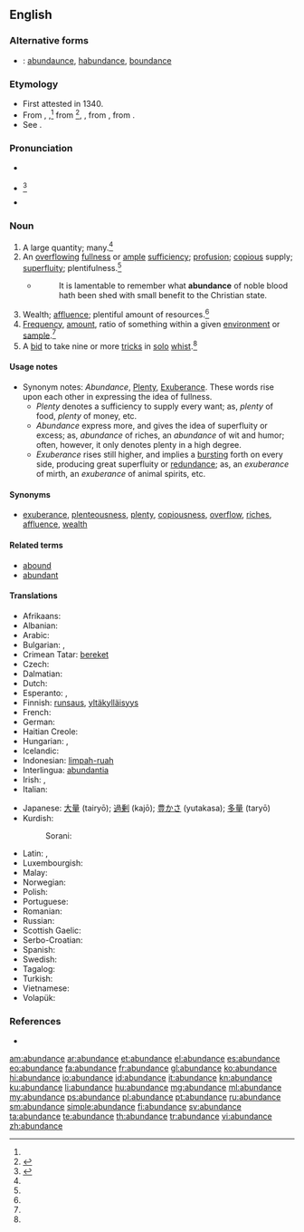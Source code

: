 ==English==

{{wikipedia}}

===Alternative forms===
* {{a|obsolete}}: [[abundaunce]], [[habundance]], [[boundance]]

===Etymology===
* First attested in 1340. 
* From {{etyl|enm}} {{term|abundaunce|lang=ang}}, {{term|habaundance|lang=enm}},<ref name=WI3/> from {{etyl|fro}} {{term|habundance|lang=fro}}<ref name=SOED>{{reference-book | last =| first = | authorlink =  | coauthors =  | editor =Brown, Lesley  | others =  | title = The Shorter Oxford English Dictionary | origdate =  | origyear = 1933| origmonth =  | url =  | format =  | accessdate =  | accessyear =  | accessmonth =  | edition = 5th | date =  | year =2003| month =  | publisher =Oxford University Press  | location =Oxford, UK | language =  | id =  | doi = | isbn =978-0-19-860575-7 | lccn = | ol = | pages =10| chapter =  | chapterurl =  | quote =}}</ref>, {{term|abondance|lang=fro}}, from {{etyl|la}} {{term|abundantia||fullness, plenty|lang=la}}, from {{term|abundo|abundō|to overflow|lang=la}}.
* See {{term|abound|lang=en}}.

===Pronunciation===
* {{a|RP}} {{IPA|/əˈbʌn.dn̩s/}}
* {{a|US}} {{IPA|/əˈbʌn.dn̩s/|/əˈbʌn.dn̩ts/|/əˈbʌn.dn̩s/}}<ref name=WI3>{{reference-book | last =| first = | authorlink =  | coauthors =  | editor =Gove, Philip Babcock    | others =  | title = Webster's Third International Dictionary of the English Language Unabridged | origdate =  | origyear = 1909 | origmonth =  | url =  | format =  | accessdate =  | accessyear =  | accessmonth =  | edition =  | date =  | year =1976  | month =  | publisher =G. & C. Merriam Co.  | location = Springfield, MA | language =  | id =  | doi = | isbn =0-87779-101-5 | lccn = | ol = | pages =8| chapter =  | chapterurl =  | quote =}}</ref>
* {{audio|en-us-abundance.ogg|Audio (US)}}

===Noun===
{{en-noun}}

# A large quantity; many.{{defdate|First attested around 1150 to 1350.}}<ref name=SOED/>
# An [[overflowing]] [[fullness]] or [[ample]] [[sufficiency]]; [[profusion]]; [[copious]] supply; [[superfluity]]; plentifulness.{{defdate|First attested around 1350 to 1470.}}<ref name=SOED/>
#* {{rfdate}} {{w|Sir Walter Raleigh}}
#*: It is lamentable to remember what '''abundance''' of noble blood hath been shed with small benefit to the Christian state.
# Wealth; [[affluence]]; plentiful amount of resources.{{defdate|First attested around 1350 to 1470.}}<ref name=SOED/>
# [[frequency|Frequency]], [[amount]], ratio of something within a given [[environment]] or [[sample]].{{defdate|First attested in the late 19<sup>th</sup> century.}}<ref name=SOED/>
# A [[bid]] to take nine or more [[trick]]s in [[solo]] [[whist]].{{defdate|First attested in the late 19<sup>th</sup> century.}}<ref name=SOED/>



====Usage notes====
* Synonym notes: ''Abundance'', [[plenty|Plenty]], [[exuberance|Exuberance]]. These words rise upon each other in expressing the idea of fullness.
** ''Plenty'' denotes a sufficiency to supply every want; as, ''plenty'' of food, ''plenty'' of money, etc.
** ''Abundance'' express more, and gives the idea of superfluity or excess; as, ''abundance'' of riches, an ''abundance'' of wit and humor; often, however, it only denotes plenty in a high degree.
** ''Exuberance'' rises still higher, and implies a [[bursting]] forth on every side, producing great superfluity or [[redundance]]; as, an ''exuberance'' of mirth, an ''exuberance'' of animal spirits, etc.

====Synonyms====
* [[exuberance]], [[plenteousness]], [[plenty]], [[copiousness]], [[overflow]], [[riches]], [[affluence]], [[wealth]]

====Related terms====
* [[abound]]
* [[abundant]]

====Translations====
{{trans-top|ample sufficiency}}
* Afrikaans: {{t-|af|oorvloed}}
* Albanian: {{t+|sq|bollëk|f}}
* Arabic: {{t-|ar|الكثرة}}
* Bulgarian: {{t+|bg|обилие}},  {{t+|bg|изобилие}}
* Crimean Tatar: [[bereket]]
* Czech: {{t-|cs|hojnost|f}}
* Dalmatian: {{tø|dlm|bonduanza|f}}
* Dutch: {{t+|nl|overvloed}}
* Esperanto: {{t-|eo|sufiĉego}}, {{t+|eo|abundo}}
* Finnish: [[runsaus]], [[yltäkylläisyys]]
* French: {{t+|fr|abondance}}
* German: {{t+|de|Überfluss|m}}
* Haitian Creole: {{tø|ht|abondans}}
* Hungarian: {{t+|hu|bőség}},  {{t+|hu|áradat}}
* Icelandic: {{t+|is|gnægð|f}}
* Indonesian: [[limpah-ruah]]
* Interlingua: [[abundantia]]
* Irish: {{t-|ga|líonmhaireacht|f}}, {{t-|ga|raidhse|f}}
* Italian: {{t+|it|abbondanza}}
{{trans-mid}}
* Japanese: [[大量]] (tairyō); [[過剰]] (kajō); [[豊かさ]] (yutakasa); [[多量]] (taryō)
* Kurdish:
*: Sorani: {{t|ku|زۆری|tr=zori|sc=ku-Arab}}
* Latin: {{t+|la|copia|f|alt=cōpia}}, {{t-|la|abundantia|f}}
* Luxembourgish: {{t-|lb|Iwwerfloss|m}}
* Malay: {{t-|ms|kelimpahan}}
* Norwegian: {{t-|no|overflod|c}}
* Polish: {{t+|pl|obfitość|f}}
* Portuguese: {{t+|pt|abundância|f}}
* Romanian: {{t-|ro|abundență|f}}
* Russian: {{t+|ru|изобилие|n}}
* Scottish Gaelic: {{t-|gd|pailteas|m}}
* Serbo-Croatian: {{t-|sh|изобиље|n|tr=izobilje}}
* Spanish: {{t+|es|abundancia}}
* Swedish: {{t+|sv|överflöd|c}}
* Tagalog: {{t-|tl|kasaganaan}}
* Turkish: {{t+|tr|bolluk}}
* Vietnamese: {{t+|vi|phong phú}}
* Volapük: {{t+|vo|bundan}}
{{trans-bottom}}

===References===
<references/>
* {{R:Webster 1913}}

[[am:abundance]]
[[ar:abundance]]
[[et:abundance]]
[[el:abundance]]
[[es:abundance]]
[[eo:abundance]]
[[fa:abundance]]
[[fr:abundance]]
[[gl:abundance]]
[[ko:abundance]]
[[hi:abundance]]
[[io:abundance]]
[[id:abundance]]
[[it:abundance]]
[[kn:abundance]]
[[ku:abundance]]
[[li:abundance]]
[[hu:abundance]]
[[mg:abundance]]
[[ml:abundance]]
[[my:abundance]]
[[ps:abundance]]
[[pl:abundance]]
[[pt:abundance]]
[[ru:abundance]]
[[sm:abundance]]
[[simple:abundance]]
[[fi:abundance]]
[[sv:abundance]]
[[ta:abundance]]
[[te:abundance]]
[[th:abundance]]
[[tr:abundance]]
[[vi:abundance]]
[[zh:abundance]]